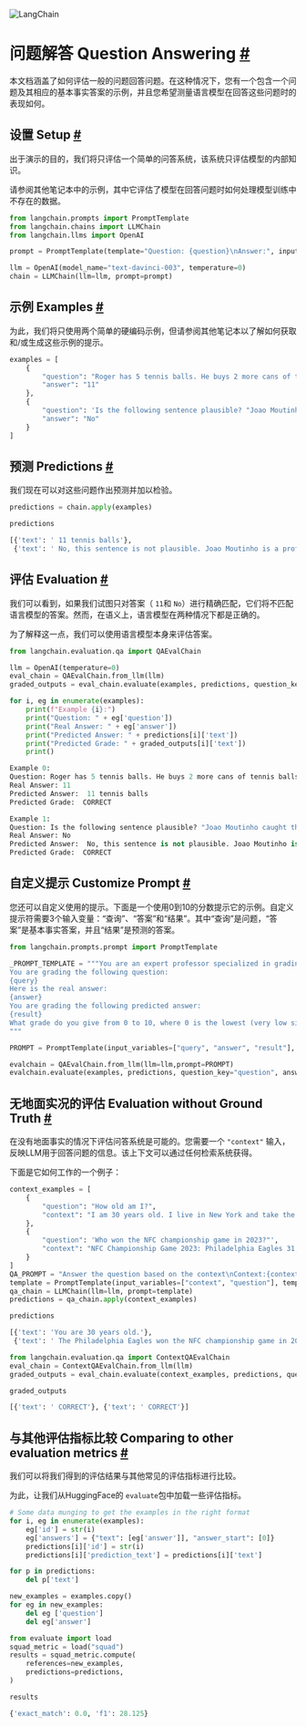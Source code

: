 

<Head>
  <script>
    {
      `(function() {
         var _hmt = _hmt || [];
(function() {
  var hm = document.createElement("script");
  hm.src = "https://hm.baidu.com/hm.js?e60fb290e204e04c5cb6f79b0ac1e697";
  var s = document.getElementsByTagName("script")[0]; 
  s.parentNode.insertBefore(hm, s);
})();
       })();`
    }
  </script>
</Head>

![LangChain](https://pica.zhimg.com/50/v2-56e8bbb52aa271012541c1fe1ceb11a2_r.gif)






问题解答  Question Answering
 [#](#question-answering "Permalink to this headline")
===========================================================================


本文档涵盖了如何评估一般的问题回答问题。在这种情况下，您有一个包含一个问题及其相应的基本事实答案的示例，并且您希望测量语言模型在回答这些问题时的表现如何。



设置 Setup
 [#](#setup "Permalink to this headline")
-------------------------------------------------

出于演示的目的，我们将只评估一个简单的问答系统，该系统只评估模型的内部知识。


请参阅其他笔记本中的示例，其中它评估了模型在回答问题时如何处理模型训练中不存在的数据。







```  python
from langchain.prompts import PromptTemplate
from langchain.chains import LLMChain
from langchain.llms import OpenAI

```










```  python
prompt = PromptTemplate(template="Question: {question}\nAnswer:", input_variables=["question"])

```










```  python
llm = OpenAI(model_name="text-davinci-003", temperature=0)
chain = LLMChain(llm=llm, prompt=prompt)

```








示例 Examples
 [#](#examples "Permalink to this headline")
-------------------------------------------------------


为此，我们将只使用两个简单的硬编码示例，但请参阅其他笔记本以了解如何获取和/或生成这些示例的提示。





```  python
examples = [
    {
        "question": "Roger has 5 tennis balls. He buys 2 more cans of tennis balls. Each can has 3 tennis balls. How many tennis balls does he have now?",
        "answer": "11"
    },
    {
        "question": 'Is the following sentence plausible? "Joao Moutinho caught the screen pass in the NFC championship."',
        "answer": "No"
    }
]

```








预测 Predictions
 [#](#predictions "Permalink to this headline")
-------------------------------------------------------------



我们现在可以对这些问题作出预测并加以检验。
 







```  python
predictions = chain.apply(examples)

```










```  python
predictions

```








```  python
[{'text': ' 11 tennis balls'},
 {'text': ' No, this sentence is not plausible. Joao Moutinho is a professional soccer player, not an American football player, so it is not likely that he would be catching a screen pass in the NFC championship.'}]

```








评估 Evaluation
 [#](#evaluation "Permalink to this headline")
-----------------------------------------------------------





我们可以看到，如果我们试图只对答案（  `11`和 `No`）进行精确匹配，它们将不匹配语言模型的答案。然而，在语义上，语言模型在两种情况下都是正确的。

为了解释这一点，我们可以使用语言模型本身来评估答案。





```  python
from langchain.evaluation.qa import QAEvalChain

```










```  python
llm = OpenAI(temperature=0)
eval_chain = QAEvalChain.from_llm(llm)
graded_outputs = eval_chain.evaluate(examples, predictions, question_key="question", prediction_key="text")

```










```  python
for i, eg in enumerate(examples):
    print(f"Example {i}:")
    print("Question: " + eg['question'])
    print("Real Answer: " + eg['answer'])
    print("Predicted Answer: " + predictions[i]['text'])
    print("Predicted Grade: " + graded_outputs[i]['text'])
    print()

```








```  python
Example 0:
Question: Roger has 5 tennis balls. He buys 2 more cans of tennis balls. Each can has 3 tennis balls. How many tennis balls does he have now?
Real Answer: 11
Predicted Answer:  11 tennis balls
Predicted Grade:  CORRECT

Example 1:
Question: Is the following sentence plausible? "Joao Moutinho caught the screen pass in the NFC championship."
Real Answer: No
Predicted Answer:  No, this sentence is not plausible. Joao Moutinho is a professional soccer player, not an American football player, so it is not likely that he would be catching a screen pass in the NFC championship.
Predicted Grade:  CORRECT

```








自定义提示  Customize Prompt
 [#](#customize-prompt "Permalink to this headline")
-----------------------------------------------------------------------

您还可以自定义使用的提示。下面是一个使用0到10的分数提示它的示例。自定义提示符需要3个输入变量：“查询”、“答案”和“结果”。其中“查询”是问题，“答案”是基本事实答案，并且“结果”是预测的答案。





```  python
from langchain.prompts.prompt import PromptTemplate

_PROMPT_TEMPLATE = """You are an expert professor specialized in grading students' answers to questions.
You are grading the following question:
{query}
Here is the real answer:
{answer}
You are grading the following predicted answer:
{result}
What grade do you give from 0 to 10, where 0 is the lowest (very low similarity) and 10 is the highest (very high similarity)?
"""

PROMPT = PromptTemplate(input_variables=["query", "answer", "result"], template=_PROMPT_TEMPLATE)

```










```  python
evalchain = QAEvalChain.from_llm(llm=llm,prompt=PROMPT)
evalchain.evaluate(examples, predictions, question_key="question", answer_key="answer", prediction_key="text")

```








无地面实况的评估  Evaluation without Ground Truth
 [#](#evaluation-without-ground-truth "Permalink to this headline")
-----------------------------------------------------------------------------------------------------



在没有地面事实的情况下评估问答系统是可能的。您需要一个 `"context"` 输入，反映LLM用于回答问题的信息。该上下文可以通过任何检索系统获得。

下面是它如何工作的一个例子：





```  python
context_examples = [
    {
        "question": "How old am I?",
        "context": "I am 30 years old. I live in New York and take the train to work everyday.",
    },
    {
        "question": 'Who won the NFC championship game in 2023?"',
        "context": "NFC Championship Game 2023: Philadelphia Eagles 31, San Francisco 49ers 7"
    }
]
QA_PROMPT = "Answer the question based on the context\nContext:{context}\nQuestion:{question}\nAnswer:"
template = PromptTemplate(input_variables=["context", "question"], template=QA_PROMPT)
qa_chain = LLMChain(llm=llm, prompt=template)
predictions = qa_chain.apply(context_examples)

```










```  python
predictions

```








```  python
[{'text': 'You are 30 years old.'},
 {'text': ' The Philadelphia Eagles won the NFC championship game in 2023.'}]

```










```  python
from langchain.evaluation.qa import ContextQAEvalChain
eval_chain = ContextQAEvalChain.from_llm(llm)
graded_outputs = eval_chain.evaluate(context_examples, predictions, question_key="question", prediction_key="text")

```










```  python
graded_outputs

```








```  python
[{'text': ' CORRECT'}, {'text': ' CORRECT'}]

```








与其他评估指标比较  Comparing to other evaluation metrics
 [#](#comparing-to-other-evaluation-metrics "Permalink to this headline")
-----------------------------------------------------------------------------------------------------------------


 
我们可以将我们得到的评估结果与其他常见的评估指标进行比较。

为此，让我们从HuggingFace的 `evaluate`包中加载一些评估指标。






```  python
# Some data munging to get the examples in the right format
for i, eg in enumerate(examples):
    eg['id'] = str(i)
    eg['answers'] = {"text": [eg['answer']], "answer_start": [0]}
    predictions[i]['id'] = str(i)
    predictions[i]['prediction_text'] = predictions[i]['text']

for p in predictions:
    del p['text']

new_examples = examples.copy()
for eg in new_examples:
    del eg ['question']
    del eg['answer']

```










```  python
from evaluate import load
squad_metric = load("squad")
results = squad_metric.compute(
    references=new_examples,
    predictions=predictions,
)

```










```  python
results

```








```  python
{'exact_match': 0.0, 'f1': 28.125}

```








